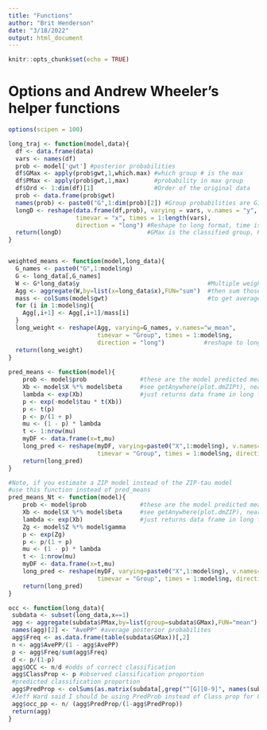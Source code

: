 ```yaml
---
title: "Functions"
author: "Brit Henderson"
date: "3/18/2022"
output: html_document
---
```


```r
knitr::opts_chunk$set(echo = TRUE)
```

# Options and Andrew Wheeler's helper functions
```r
options(scipen = 100)

long_traj <- function(model,data){
  df <- data.frame(data)
  vars <- names(df)
  prob <- model['gwt'] #posterior probabilities
  df$GMax <- apply(prob$gwt,1,which.max) #which group # is the max
  df$PMax <- apply(prob$gwt,1,max)       #probability in max group
  df$Ord <- 1:dim(df)[1]                 #Order of the original data
  prob <- data.frame(prob$gwt)
  names(prob) <- paste0("G",1:dim(prob)[2]) #Group probabilities are G1, G2, etc.
  longD <- reshape(data.frame(df,prob), varying = vars, v.names = "y", 
                   timevar = "x", times = 1:length(vars), 
                   direction = "long") #Reshape to long format, time is x, y is original count data
  return(longD)                        #GMax is the classified group, PMax is the probability in that group
}


weighted_means <- function(model,long_data){
  G_names <- paste0("G",1:model$ng)
  G <- long_data[,G_names]
  W <- G*long_data$y                                    #Multiple weights by original count var
  Agg <- aggregate(W,by=list(x=long_data$x),FUN="sum")  #then sum those products
  mass <- colSums(model$gwt)                            #to get average divide by total mass of the weight
  for (i in 1:model$ng){
    Agg[,i+1] <- Agg[,i+1]/mass[i]
  }
  long_weight <- reshape(Agg, varying=G_names, v.names="w_mean",
                         timevar = "Group", times = 1:model$ng, 
                         direction = "long")           #reshape to long
  return(long_weight)
}
  
pred_means <- function(model){
    prob <- model$prob               #these are the model predicted means
    Xb <- model$X %*% model$beta     #see getAnywhere(plot.dmZIPt), near copy
    lambda <- exp(Xb)                #just returns data frame in long format
    p <- exp(-model$tau * t(Xb))
    p <- t(p)
    p <- p/(1 + p)
    mu <- (1 - p) * lambda
    t <- 1:nrow(mu)
    myDF <- data.frame(x=t,mu)
    long_pred <- reshape(myDF, varying=paste0("X",1:model$ng), v.names="pred_mean",
                         timevar = "Group", times = 1:model$ng, direction = "long")
    return(long_pred)
}

#Note, if you estimate a ZIP model instead of the ZIP-tau model
#use this function instead of pred_means
pred_means_Nt <- function(model){
    prob <- model$prob               #these are the model predicted means
    Xb <- model$X %*% model$beta     #see getAnywhere(plot.dmZIP), near copy
    lambda <- exp(Xb)                #just returns data frame in long format
	Zg <- model$Z %*% model$gamma
    p <- exp(Zg)
    p <- p/(1 + p)
    mu <- (1 - p) * lambda
    t <- 1:nrow(mu)
    myDF <- data.frame(x=t,mu)
    long_pred <- reshape(myDF, varying=paste0("X",1:model$ng), v.names="pred_mean",
                         timevar = "Group", times = 1:model$ng, direction = "long")
    return(long_pred)
}

occ <- function(long_data){
 subdata <- subset(long_data,x==1)
 agg <- aggregate(subdata$PMax,by=list(group=subdata$GMax),FUN="mean")
 names(agg)[2] <- "AvePP" #average posterior probabilites
 agg$Freq <- as.data.frame(table(subdata$GMax))[,2]
 n <- agg$AvePP/(1 - agg$AvePP)
 p <- agg$Freq/sum(agg$Freq)
 d <- p/(1-p)
 agg$OCC <- n/d #odds of correct classification
 agg$ClassProp <- p #observed classification proportion
 #predicted classification proportion
 agg$PredProp <- colSums(as.matrix(subdata[,grep("^[G][0-9]", names(subdata), value=TRUE)]))/sum(agg$Freq) 
 #Jeff Ward said I should be using PredProb instead of Class prop for OCC
 agg$occ_pp <- n/ (agg$PredProp/(1-agg$PredProp))
 return(agg)
}
```